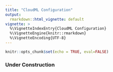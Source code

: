 ```yaml
---
title: "CloudML Configuration"
output: 
  rmarkdown::html_vignette: default
vignette: >
  %\VignetteIndexEntry{CloudML Configuration}
  %\VignetteEngine{knitr::rmarkdown}
  %\VignetteEncoding{UTF-8}
---
```



```r
knitr::opts_chunk$set(echo = TRUE, eval=FALSE)
```

### Under Construction
